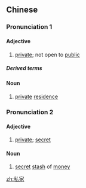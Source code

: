 {{also|私傢}}
==Chinese==

===Pronunciation 1===
{{zh-forms}}
{{zh-pron
|m=sījiā
|c=si1 gaa1
|mn=su-ka
|cat=a,n
}}

====Adjective====
{{zh-adj}}

# {{lb|zh|attributive}} [[private]]; not open to [[public]]

=====Derived terms=====
{{zh-der|私家車}}

====Noun====
{{zh-noun}}

# {{lb|zh|literary}} [[private]] [[residence]]

===Pronunciation 2===
{{zh-forms|alt=私傢,私奇-Min Nan,私敧-Min Nan,私骹-Min Nan,私腳-Min Nan}}
{{zh-pron
|md=săi-gă
|mn=xm,zz,tp,kh,tn,yl,sx,hc,tc:sai-khia/xm,qz,lk:sai-kha/zz:su-khia
|cat=a,n
}}

====Adjective====
{{zh-adj}}

# {{lb|zh|Min}} [[private]]; [[secret]]

====Noun====
{{zh-noun}}

# {{lb|zh|Min}} [[secret]] [[stash]] of [[money]]

[[zh:私家]]